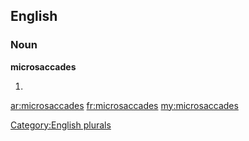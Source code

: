 ==English==

===Noun===
'''microsaccades'''

# {{plural of|[[microsaccade]]}}

[[Category:English plurals]]

[[ar:microsaccades]]
[[fr:microsaccades]]
[[my:microsaccades]]